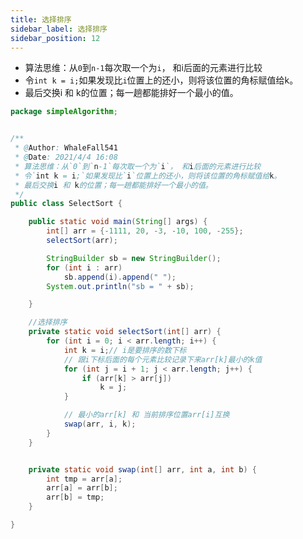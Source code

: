 ```yaml
---
title: 选择排序
sidebar_label: 选择排序
sidebar_position: 12
---
```


-   算法思维：从`0`到`n-1`每次取一个为`i`， 和i后面的元素进行比较
-   令`int k = i;`如果发现比`i`位置上的还小，则将该位置的角标赋值给k。
-   最后交换i 和 k的位置；每一趟都能排好一个最小的值。

```java
package simpleAlgorithm;


/**
 * @Author: WhaleFall541
 * @Date: 2021/4/4 16:08
 * 算法思维：从`0`到`n-1`每次取一个为`i`， 和i后面的元素进行比较
 * 令`int k = i;`如果发现比`i`位置上的还小，则将该位置的角标赋值给k。
 * 最后交换i 和 k的位置；每一趟都能排好一个最小的值。
 */
public class SelectSort {

    public static void main(String[] args) {
        int[] arr = {-1111, 20, -3, -10, 100, -255};
        selectSort(arr);

        StringBuilder sb = new StringBuilder();
        for (int i : arr)
            sb.append(i).append(" ");
        System.out.println("sb = " + sb);

    }

    //选择排序
    private static void selectSort(int[] arr) {
        for (int i = 0; i < arr.length; i++) {
            int k = i;// i是要排序的数下标
            // 跟i下标后面的每个元素比较记录下来arr[k]最小的k值
            for (int j = i + 1; j < arr.length; j++) {
                if (arr[k] > arr[j])
                    k = j;
            }

            // 最小的arr[k] 和 当前排序位置arr[i]互换
            swap(arr, i, k);
        }
    }


    private static void swap(int[] arr, int a, int b) {
        int tmp = arr[a];
        arr[a] = arr[b];
        arr[b] = tmp;
    }

}
```
